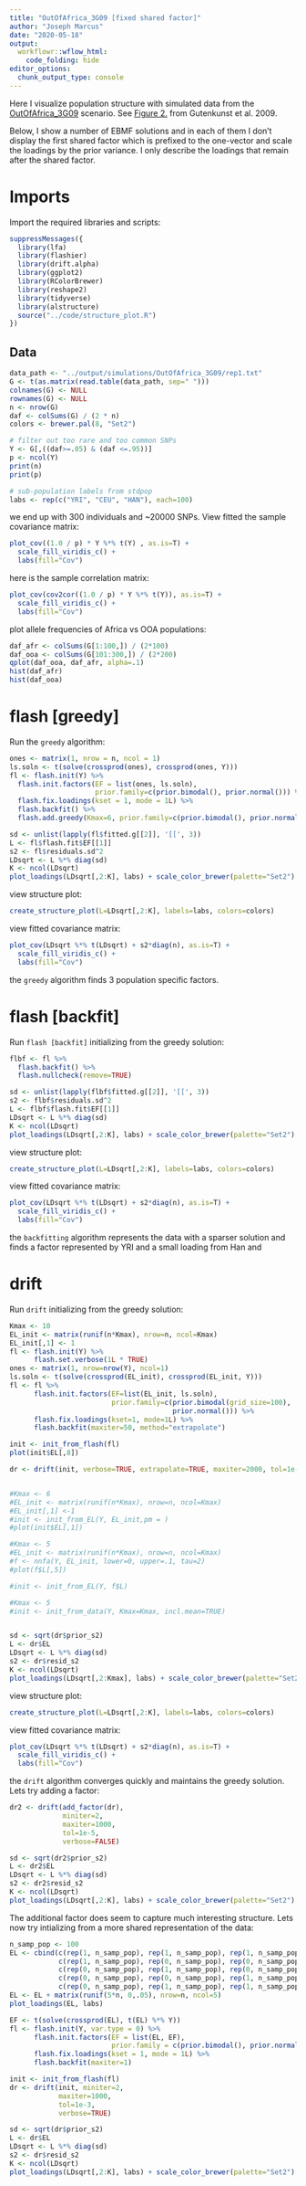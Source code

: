 ```yaml
---
title: "OutOfAfrica_3G09 [fixed shared factor]"
author: "Joseph Marcus"
date: "2020-05-18"
output:
  workflowr::wflow_html:
    code_folding: hide
editor_options:
  chunk_output_type: console
---
```


Here I visualize population structure with simulated data from the [OutOfAfrica_3G09](https://stdpopsim.readthedocs.io/en/latest/catalog.html#sec_catalog_homsap_models_outofafrica_3g09) scenario. See [Figure 2.](https://journals.plos.org/plosgenetics/article?id=10.1371/journal.pgen.1000695) from Gutenkunst et al. 2009.

Below, I show a number of EBMF solutions and in each of them I don't display the first shared factor which is prefixed to the one-vector and scale the loadings by the prior variance. I only describe the loadings that remain after the shared factor.

# Imports

Import the required libraries and scripts:

```r
suppressMessages({
  library(lfa)
  library(flashier)
  library(drift.alpha)
  library(ggplot2)
  library(RColorBrewer)
  library(reshape2)
  library(tidyverse)
  library(alstructure)
  source("../code/structure_plot.R")
})
```

## Data

```r
data_path <- "../output/simulations/OutOfAfrica_3G09/rep1.txt"
G <- t(as.matrix(read.table(data_path, sep=" ")))
colnames(G) <- NULL
rownames(G) <- NULL
n <- nrow(G)
daf <- colSums(G) / (2 * n)
colors <- brewer.pal(8, "Set2")

# filter out too rare and too common SNPs
Y <- G[,((daf>=.05) & (daf <=.95))]
p <- ncol(Y)
print(n)
print(p)

# sub-population labels from stdpop
labs <- rep(c("YRI", "CEU", "HAN"), each=100)
```

we end up with 300 individuals and ~20000 SNPs. View fitted the sample covariance matrix:

```r
plot_cov((1.0 / p) * Y %*% t(Y) , as.is=T) + 
  scale_fill_viridis_c() + 
  labs(fill="Cov")
```

here is the sample correlation matrix:

```r
plot_cov(cov2cor((1.0 / p) * Y %*% t(Y)), as.is=T) + 
  scale_fill_viridis_c() + 
  labs(fill="Cov")
```

plot allele frequencies of Africa vs OOA populations:

```r
daf_afr <- colSums(G[1:100,]) / (2*100)
daf_ooa <- colSums(G[101:300,]) / (2*200)
qplot(daf_ooa, daf_afr, alpha=.1)
hist(daf_afr)
hist(daf_ooa)
```

# flash [greedy]

Run the `greedy` algorithm:

```r
ones <- matrix(1, nrow = n, ncol = 1)
ls.soln <- t(solve(crossprod(ones), crossprod(ones, Y)))
fl <- flash.init(Y) %>%
  flash.init.factors(EF = list(ones, ls.soln), 
                     prior.family=c(prior.bimodal(), prior.normal())) %>%
  flash.fix.loadings(kset = 1, mode = 1L) %>%
  flash.backfit() %>%
  flash.add.greedy(Kmax=6, prior.family=c(prior.bimodal(), prior.normal()))

sd <- unlist(lapply(fl$fitted.g[[2]], '[[', 3))
L <- fl$flash.fit$EF[[1]]
s2 <- fl$residuals.sd^2
LDsqrt <- L %*% diag(sd)
K <- ncol(LDsqrt)
plot_loadings(LDsqrt[,2:K], labs) + scale_color_brewer(palette="Set2")
```

view structure plot:

```r
create_structure_plot(L=LDsqrt[,2:K], labels=labs, colors=colors)
```

view fitted covariance matrix:

```r
plot_cov(LDsqrt %*% t(LDsqrt) + s2*diag(n), as.is=T) + 
  scale_fill_viridis_c() +
  labs(fill="Cov") 
```

the `greedy` algorithm finds 3 population specific factors.

# flash [backfit]

Run `flash [backfit]` initializing from the greedy solution:

```r
flbf <- fl %>% 
  flash.backfit() %>% 
  flash.nullcheck(remove=TRUE)

sd <- unlist(lapply(flbf$fitted.g[[2]], '[[', 3))
s2 <- flbf$residuals.sd^2
L <- flbf$flash.fit$EF[[1]]
LDsqrt <- L %*% diag(sd)
K <- ncol(LDsqrt)
plot_loadings(LDsqrt[,2:K], labs) + scale_color_brewer(palette="Set2")
```

view structure plot:

```r
create_structure_plot(L=LDsqrt[,2:K], labels=labs, colors=colors)
```

view fitted covariance matrix:

```r
plot_cov(LDsqrt %*% t(LDsqrt) + s2*diag(n), as.is=T) + 
  scale_fill_viridis_c() +
  labs(fill="Cov")
```

the `backfitting` algorithm represents the data with a sparser solution and finds a factor represented by YRI and a small loading from Han and 

# drift

Run `drift` initializing from the greedy solution:

```r
Kmax <- 10
EL_init <- matrix(runif(n*Kmax), nrow=n, ncol=Kmax)
EL_init[,1] <- 1
fl <- flash.init(Y) %>%
      flash.set.verbose(1L * TRUE)
ones <- matrix(1, nrow=nrow(Y), ncol=1)
ls.soln <- t(solve(crossprod(EL_init), crossprod(EL_init, Y)))      
fl <- fl %>%
      flash.init.factors(EF=list(EL_init, ls.soln),
                         prior.family=c(prior.bimodal(grid_size=100), 
                                        prior.normal())) %>%
      flash.fix.loadings(kset=1, mode=1L) %>%
      flash.backfit(maxiter=50, method="extrapolate")

init <- init_from_flash(fl)
plot(init$EL[,8])

dr <- drift(init, verbose=TRUE, extrapolate=TRUE, maxiter=2000, tol=1e-4)


#Kmax <- 6
#EL_init <- matrix(runif(n*Kmax), nrow=n, ncol=Kmax)
#EL_init[,1] <-1
#init <- init_from_EL(Y, EL_init,pm = )
#plot(init$EL[,1])

#Kmax <- 5
#EL_init <- matrix(runif(n*Kmax), nrow=n, ncol=Kmax)
#f <- nnfa(Y, EL_init, lower=0, upper=.1, tau=2)
#plot(f$L[,5])

#init <- init_from_EL(Y, f$L)

#Kmax <- 5
#init <- init_from_data(Y, Kmax=Kmax, incl.mean=TRUE)


sd <- sqrt(dr$prior_s2)
L <- dr$EL
LDsqrt <- L %*% diag(sd)
s2 <- dr$resid_s2
K <- ncol(LDsqrt)
plot_loadings(LDsqrt[,2:Kmax], labs) + scale_color_brewer(palette="Set2")
```

view structure plot:

```r
create_structure_plot(L=LDsqrt[,2:K], labels=labs, colors=colors)
```

view fitted covariance matrix:

```r
plot_cov(LDsqrt %*% t(LDsqrt) + s2*diag(n), as.is=T) + 
  scale_fill_viridis_c() +
  labs(fill="Cov")
```

the `drift` algorithm converges quickly and maintains the greedy solution. Lets try adding a factor:

```r
dr2 <- drift(add_factor(dr), 
             miniter=2, 
             maxiter=1000, 
             tol=1e-5, 
             verbose=FALSE) 

sd <- sqrt(dr2$prior_s2)
L <- dr2$EL
LDsqrt <- L %*% diag(sd)
s2 <- dr2$resid_s2
K <- ncol(LDsqrt)
plot_loadings(LDsqrt[,2:K], labs) + scale_color_brewer(palette="Set2")
```

The additional factor does seem to capture much interesting structure. Lets now try intializing from a more shared representation of the data:

```r
n_samp_pop <- 100
EL <- cbind(c(rep(1, n_samp_pop), rep(1, n_samp_pop), rep(1, n_samp_pop)),
            c(rep(1, n_samp_pop), rep(0, n_samp_pop), rep(0, n_samp_pop)),
            c(rep(0, n_samp_pop), rep(1, n_samp_pop), rep(0, n_samp_pop)),
            c(rep(0, n_samp_pop), rep(0, n_samp_pop), rep(1, n_samp_pop)),
            c(rep(0, n_samp_pop), rep(1, n_samp_pop), rep(1, n_samp_pop))) 
EL <- EL + matrix(runif(5*n, 0,.05), nrow=n, ncol=5)
plot_loadings(EL, labs) 

EF <- t(solve(crossprod(EL), t(EL) %*% Y))
fl <- flash.init(Y, var.type = 0) %>%
      flash.init.factors(EF = list(EL, EF),
                         prior.family = c(prior.bimodal(), prior.normal())) %>%
      flash.fix.loadings(kset = 1, mode = 1L) %>%
      flash.backfit(maxiter=1) 

init <- init_from_flash(fl)
dr <- drift(init, miniter=2, 
            maxiter=1000, 
            tol=1e-3, 
            verbose=TRUE) 

sd <- sqrt(dr$prior_s2)
L <- dr$EL
LDsqrt <- L %*% diag(sd)
s2 <- dr$resid_s2
K <- ncol(LDsqrt)
plot_loadings(LDsqrt[,2:K], labs) + scale_color_brewer(palette="Set2")
```
